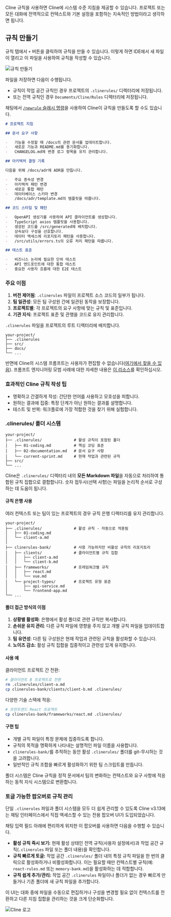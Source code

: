 Cline 규칙을 사용하면 Cline에 시스템 수준 지침을 제공할 수 있습니다. 프로젝트 또는 모든 대화에 전역적으로 컨텍스트와 기본 설정을 포함하는 지속적인 방법이라고 생각하면 됩니다.

## 규칙 만들기

규칙 탭에서 `+` 버튼을 클릭하여 규칙을 만들 수 있습니다. 이렇게 하면 IDE에서 새 파일이 열리고 이 파일을 사용하여 규칙을 작성할 수 있습니다.

<Frame>
	<img src="https://storage.googleapis.com/cline_public_images/docs/assets/cline-rules.png" alt="규칙 만들기" />
</Frame>

파일을 저장하면 다음이 수행됩니다.

-   규칙이 작업 공간 규칙인 경우 프로젝트의 `.clinerules/` 디렉터리에 저장됩니다.
-   또는 전역 규칙인 경우 `Documents/Cline/Rules` 디렉터리에 저장됩니다.

채팅에서 [`/newrule` 슬래시 명령](/features/slash-commands/new-rule)을 사용하여 Cline이 규칙을 만들도록 할 수도 있습니다.

```markdown 예제 Cline 규칙 구조 [확장 가능]
# 프로젝트 지침

## 문서 요구 사항

-   기능을 수정할 때 /docs의 관련 문서를 업데이트합니다.
-   새로운 기능과 README.md를 동기화합니다.
-   CHANGELOG.md에 변경 로그 항목을 유지 관리합니다.

## 아키텍처 결정 기록

다음을 위해 /docs/adr에 ADR을 만듭니다.

-   주요 종속성 변경
-   아키텍처 패턴 변경
-   새로운 통합 패턴
-   데이터베이스 스키마 변경
    /docs/adr/template.md의 템플릿을 따릅니다.

## 코드 스타일 및 패턴

-   OpenAPI 생성기를 사용하여 API 클라이언트를 생성합니다.
-   TypeScript axios 템플릿을 사용합니다.
-   생성된 코드를 /src/generated에 배치합니다.
-   상속보다 구성을 선호합니다.
-   데이터 액세스에 리포지토리 패턴을 사용합니다.
-   /src/utils/errors.ts의 오류 처리 패턴을 따릅니다.

## 테스트 표준

-   비즈니스 논리에 필요한 단위 테스트
-   API 엔드포인트에 대한 통합 테스트
-   중요한 사용자 흐름에 대한 E2E 테스트
```

### 주요 이점

1. **버전 제어됨**: `.clinerules` 파일이 프로젝트 소스 코드의 일부가 됩니다.
2. **팀 일관성**: 모든 팀 구성원 간에 일관된 동작을 보장합니다.
3. **프로젝트별**: 각 프로젝트의 요구 사항에 맞는 규칙 및 표준입니다.
4. **기관 지식**: 프로젝트 표준 및 관행을 코드로 유지 관리합니다.

`.clinerules` 파일을 프로젝트의 루트 디렉터리에 배치합니다.

```
your-project/
├── .clinerules
├── src/
├── docs/
└── ...
```

반면에 Cline의 시스템 프롬프트는 사용자가 편집할 수 없습니다([여기에서 찾을 수 있음](https://github.com/cline/cline/blob/main/src/core/prompts/system.ts)). 프롬프트 엔지니어링 모범 사례에 대한 자세한 내용은 [이 리소스](https://docs.anthropic.com/en/docs/build-with-claude/prompt-engineering/overview)를 확인하십시오.

### 효과적인 Cline 규칙 작성 팁

-   명확하고 간결하게 작성: 간단한 언어를 사용하고 모호성을 피합니다.
-   원하는 결과에 집중: 특정 단계가 아닌 원하는 결과를 설명합니다.
-   테스트 및 반복: 워크플로에 가장 적합한 것을 찾기 위해 실험합니다.

### .clinerules/ 폴더 시스템

```
your-project/
├── .clinerules/              # 활성 규칙이 포함된 폴더
│   ├── 01-coding.md          # 핵심 코딩 표준
│   ├── 02-documentation.md   # 문서 요구 사항
│   └── current-sprint.md     # 현재 작업과 관련된 규칙
├── src/
└── ...
```

Cline은 `.clinerules/` 디렉터리 내의 **모든 Markdown 파일**을 자동으로 처리하여 통합된 규칙 집합으로 결합합니다. 숫자 접두사(선택 사항)는 파일을 논리적 순서로 구성하는 데 도움이 됩니다.

#### 규칙 은행 사용

여러 컨텍스트 또는 팀이 있는 프로젝트의 경우 규칙 은행 디렉터리를 유지 관리합니다.

```
your-project/
├── .clinerules/              # 활성 규칙 - 자동으로 적용됨
│   ├── 01-coding.md
│   └── client-a.md
│
├── clinerules-bank/          # 사용 가능하지만 비활성 규칙의 리포지토리
│   ├── clients/              # 클라이언트별 규칙 집합
│   │   ├── client-a.md
│   │   └── client-b.md
│   ├── frameworks/           # 프레임워크별 규칙
│   │   ├── react.md
│   │   └── vue.md
│   └── project-types/        # 프로젝트 유형 표준
│       ├── api-service.md
│       └── frontend-app.md
└── ...
```

#### 폴더 접근 방식의 이점

1. **상황별 활성화**: 은행에서 활성 폴더로 관련 규칙만 복사합니다.
2. **손쉬운 유지 관리**: 다른 규칙 파일에 영향을 주지 않고 개별 규칙 파일을 업데이트합니다.
3. **팀 유연성**: 다른 팀 구성원은 현재 작업과 관련된 규칙을 활성화할 수 있습니다.
4. **노이즈 감소**: 활성 규칙 집합을 집중적이고 관련성 있게 유지합니다.

#### 사용 예

클라이언트 프로젝트 간 전환:

```bash
# 클라이언트 B 프로젝트로 전환
rm .clinerules/client-a.md
cp clinerules-bank/clients/client-b.md .clinerules/
```

다양한 기술 스택에 적응:

```bash
# 프런트엔드 React 프로젝트
cp clinerules-bank/frameworks/react.md .clinerules/
```

#### 구현 팁

-   개별 규칙 파일이 특정 문제에 집중하도록 합니다.
-   규칙의 목적을 명확하게 나타내는 설명적인 파일 이름을 사용합니다.
-   `clinerules-bank/`를 추적하는 동안 활성 `.clinerules/` 폴더를 git-무시하는 것을 고려합니다.
-   일반적인 규칙 조합을 빠르게 활성화하기 위한 팀 스크립트를 만듭니다.

폴더 시스템은 Cline 규칙을 정적 문서에서 팀의 변화하는 컨텍스트와 요구 사항에 적응하는 동적 지식 시스템으로 변환합니다.

### 토글 가능한 팝오버로 규칙 관리

단일 `.clinerules` 파일과 폴더 시스템을 모두 더 쉽게 관리할 수 있도록 Cline v3.13에는 채팅 인터페이스에서 직접 액세스할 수 있는 전용 팝오버 UI가 도입되었습니다.

채팅 입력 필드 아래에 편리하게 위치한 이 팝오버를 사용하면 다음을 수행할 수 있습니다.

-   **활성 규칙 즉시 보기:** 현재 활성 상태인 전역 규칙(사용자 설정에서)과 작업 공간 규칙(`.clinerules` 파일 또는 폴더 내용)을 확인합니다.
-   **규칙 빠르게 토글:** 작업 공간 `.clinerules/` 폴더 내의 특정 규칙 파일을 한 번의 클릭으로 활성화하거나 비활성화합니다. 이는 필요할 때만 컨텍스트별 규칙(예: `react-rules.md` 또는 `memory-bank.md`)을 활성화하는 데 적합합니다.
-   **규칙 쉽게 추가/관리:** 작업 공간 `.clinerules` 파일이나 폴더가 없는 경우 빠르게 만들거나 기존 폴더에 새 규칙 파일을 추가합니다.

이 UI는 대화 중에 파일을 수동으로 편집하거나 구성을 변경할 필요 없이 컨텍스트를 전환하고 다른 지침 집합을 관리하는 것을 크게 단순화합니다.

<Frame>
	<img src="https://storage.googleapis.com/cline_public_images/docs/assets/image%20(1).png" alt="Cline 로고" />
</Frame>

